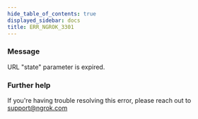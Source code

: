```yaml
---
hide_table_of_contents: true
displayed_sidebar: docs
title: ERR_NGROK_3301
---
```




### Message

URL "state" parameter is expired.

<ErrorDetails error="err_ngrok_3301" />

### Further help

If you're having trouble resolving this error, please reach out to [support@ngrok.com](mailto:support@ngrok.com?subject=Help%20with%20ERR_NGROK_3301)
